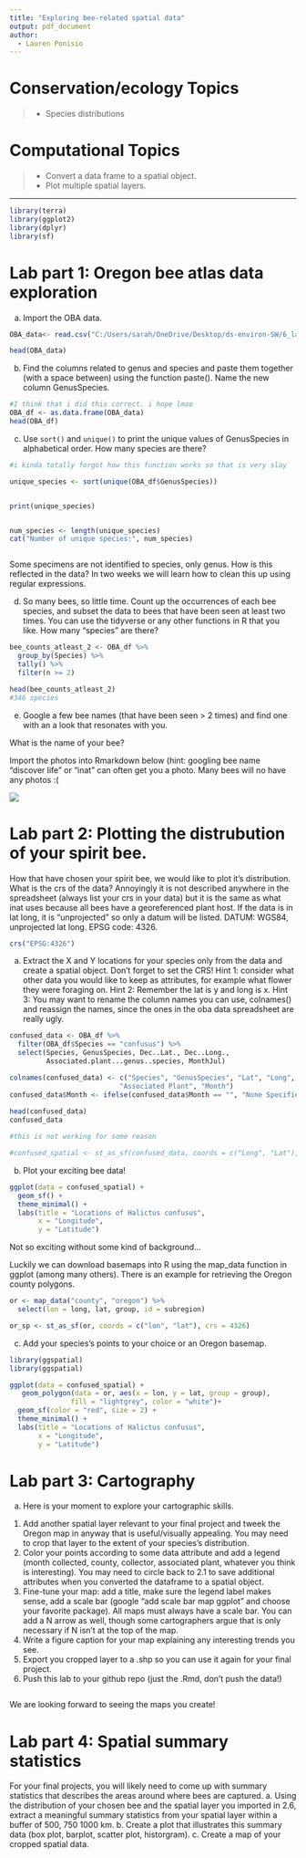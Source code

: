 ```yaml
---
title: "Exploring bee-related spatial data"
output: pdf_document
author:
  - Lauren Ponisio
---
```


<!-- Lesson Overview -->

# Conservation/ecology Topics 

> - Species distributions 

# Computational Topics
> -  Convert a data frame to a spatial object.
> -  Plot multiple spatial layers.

-------------------------------
```r
library(terra)
library(ggplot2)
library(dplyr)
library(sf)
```

# Lab part 1: Oregon bee atlas data exploration 

a. Import the OBA data.
```r
OBA_data<- read.csv("C:/Users/sarah/OneDrive/Desktop/ds-environ-SW/6_lab_OBA_spatial/6_OBA_spatial/OBA_2018-2023.csv")

head(OBA_data)

```

b. Find the columns related to genus and species and paste them together (with a space between) using the function paste(). Name the new column GenusSpecies.
```r
#I think that i did this correct. i hope lmao 
OBA_df <- as.data.frame(OBA_data)
head(OBA_df)
```

c. Use `sort()` and `unique()` to print the unique values of GenusSpecies in alphabetical order.  How many species are there? 

```r
#i kinda totally forgot how this function works so that is very slay 

unique_species <- sort(unique(OBA_df$GenusSpecies))


print(unique_species)


num_species <- length(unique_species)
cat("Number of unique species:", num_species)



```

Some specimens are not identified to species, only genus. How is this reflected in the data? 
In two weeks we will learn how to clean this up using regular expressions. 

d. So many bees, so little time. Count up the occurrences of each bee species, and subset the data to bees that have been seen at least two times. 
You can use the tidyverse or any other functions in R that you like. How many "species" are there? 

```r
bee_counts_atleast_2 <- OBA_df %>%
  group_by(Species) %>%
  tally() %>%
  filter(n >= 2)

head(bee_counts_atleast_2)
#346 species

```

e. Google a few bee names (that have been seen > 2 times) and find one with an a look that resonates with you.

What is the name of your bee? 

Import the photos into Rmarkdown below (hint: googling bee name "discover life" or "inat" can often get you a photo. Many bees will no have any photos :( 

![](/Users/sarah/OneDrive/Desktop/ds-environ-SW/confusedbee.jpg)

# Lab part 2: Plotting the distrubution of your spirit bee. 

How that have chosen your spirit bee, we would like to plot it's distribution. What is the crs of the data? Annoyingly it is not described anywhere in the spreadsheet (always list your crs in your data) but it is the same as what inat uses because all bees have a georeferenced plant host. If the data is in lat long, it is "unprojected" so only a datum will be listed. 
DATUM: WGS84, unprojected lat long. EPSG code: 4326. 


```r
crs("EPSG:4326")
```

a. Extract the X and Y locations for your species only from the data and create a spatial object. Don't forget to set the CRS! 
Hint 1: consider what other data you would like to keep as attributes, for example what flower they were foraging on. Hint 2: Remember the lat is y and long is x. 
Hint 3: You may want to rename the column names you can use, colnames() and reassign the names, since the ones in the oba data spreadsheet are really ugly. 

```r

confused_data <- OBA_df %>%
  filter(OBA_df$Species == "confusus") %>%
  select(Species, GenusSpecies, Dec..Lat., Dec..Long.,
         Associated.plant...genus..species, MonthJul)

colnames(confused_data) <- c("Species", "GenusSpecies", "Lat", "Long",
                           "Associated Plant", "Month")
confused_data$Month <- ifelse(confused_data$Month == "", "None Specified", confused_data$Month)
  
head(confused_data)
confused_data

#this is not working for some reason

#confused_spatial <- st_as_sf(confused_data, coords = c("Long", "Lat"), crs = 4326)


```

b. Plot your exciting bee data!

```r
ggplot(data = confused_spatial) +
  geom_sf() +
  theme_minimal() +
  labs(title = "Locations of Halictus confusus",
       x = "Longitude",
       y = "Latitude")
```

Not so exciting without some kind of background... 

Luckily we can download basemaps into R using the map_data function in ggplot (among many others). There is an example for retrieving the Oregon county polygons. 

```r
or <- map_data("county", "oregon") %>% 
  select(lon = long, lat, group, id = subregion)

or_sp <- st_as_sf(or, coords = c("lon", "lat"), crs = 4326)

```

c. Add your species's points to your choice or an Oregon basemap. 

```r
library(ggspatial)
library(ggspatial)

ggplot(data = confused_spatial) +
   geom_polygon(data = or, aes(x = lon, y = lat, group = group), 
               fill = "lightgrey", color = "white")+  
  geom_sf(color = "red", size = 2) +
  theme_minimal() +
  labs(title = "Locations of Halictus confusus",
       x = "Longitude",
       y = "Latitude")

```
# Lab part 3: Cartography

a. Here is your moment to explore your cartographic skills. 
1. Add another spatial layer relevant to your final project and tweek the Oregon map in anyway that is useful/visually appealing. You may need to crop that layer to the extent of your species's distribution. 
2. Color your points according to some data attribute and add a legend (month collected, county, collector, associated plant, whatever you think is interesting). You may need to circle back to 2.1 to save
additional attributes when you converted the dataframe to a spatial object. 
3. Fine-tune your map: add a title, make sure the legend label makes sense, add a scale bar (google "add scale bar map ggplot" and choose your favorite package). All maps must always have a scale bar. You can add a N arrow as well, though some cartographers argue that is only necessary if N isn't at the top of the map.
4. Write a figure caption for your map explaining any interesting trends you see. 
5. Export you cropped layer to a .shp so you can use it again for your final project.
6. Push this lab to your github repo (just the .Rmd, don't push the data!)

```r


```

We are looking forward to seeing the maps you create! 

# Lab part 4: Spatial summary statistics
 For your final projects, you will likely need to come up with summary statistics that describes the areas around where bees are captured. 
a. Using the distribution of your chosen bee and the spatial layer you imported in 2.6, extract a meaningful summary statistics from your spatial layer within a buffer of 500, 750 1000 km.
b. Create a plot that illustrates this summary data (box plot, barplot, scatter plot, historgram). 
c. Create a map of your cropped spatial data.

```r


```